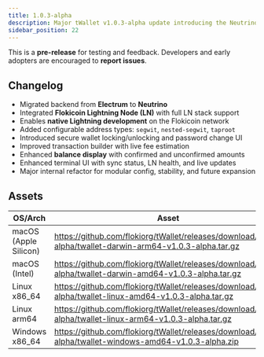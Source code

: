 ```yaml
---
title: 1.0.3-alpha
description: Major tWallet v1.0.3-alpha update introducing the Neutrino backend, integrated Lightning stack, and enhanced TUI.
sidebar_position: 22
---
```


This is a **pre-release** for testing and feedback. Developers and early adopters are encouraged to **report issues**.

## Changelog

- Migrated backend from **Electrum** to **Neutrino**
- Integrated **Flokicoin Lightning Node (LN)** with full LN stack support
- Enables **native Lightning development** on the Flokicoin network
- Added configurable address types: `segwit`, `nested-segwit`, `taproot`
- Introduced secure wallet locking/unlocking and password change UI
- Improved transaction builder with live fee estimation
- Enhanced **balance display** with confirmed and unconfirmed amounts
- Enhanced terminal UI with sync status, LN health, and live updates
- Major internal refactor for modular config, stability, and future expansion

## Assets

| OS/Arch | Asset |
| --- | --- |
| macOS (Apple Silicon) | https://github.com/flokiorg/tWallet/releases/download/1.0.3-alpha/twallet-darwin-arm64-v1.0.3-alpha.tar.gz |
| macOS (Intel) | https://github.com/flokiorg/tWallet/releases/download/1.0.3-alpha/twallet-darwin-amd64-v1.0.3-alpha.tar.gz |
| Linux x86_64 | https://github.com/flokiorg/tWallet/releases/download/1.0.3-alpha/twallet-linux-amd64-v1.0.3-alpha.tar.gz |
| Linux arm64 | https://github.com/flokiorg/tWallet/releases/download/1.0.3-alpha/twallet-linux-arm64-v1.0.3-alpha.tar.gz |
| Windows x86_64 | https://github.com/flokiorg/tWallet/releases/download/1.0.3-alpha/twallet-windows-amd64-v1.0.3-alpha.zip |
